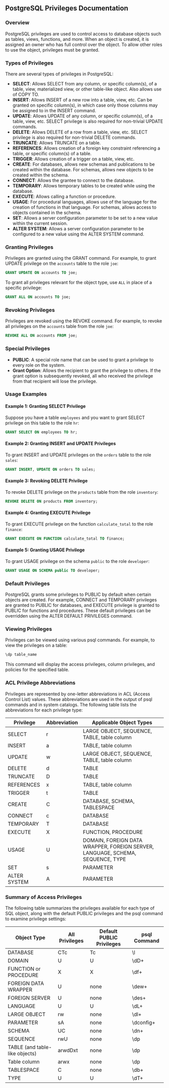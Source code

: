 ## PostgreSQL Privileges Documentation

### Overview

PostgreSQL privileges are used to control access to database objects such as tables, views, functions, and more. When an object is created, it is assigned an owner who has full control over the object. To allow other roles to use the object, privileges must be granted.

### Types of Privileges

There are several types of privileges in PostgreSQL:

- **SELECT**: Allows SELECT from any column, or specific column(s), of a table, view, materialized view, or other table-like object. Also allows use of COPY TO.
- **INSERT**: Allows INSERT of a new row into a table, view, etc. Can be granted on specific column(s), in which case only those columns may be assigned to in the INSERT command.
- **UPDATE**: Allows UPDATE of any column, or specific column(s), of a table, view, etc. SELECT privilege is also required for non-trivial UPDATE commands.
- **DELETE**: Allows DELETE of a row from a table, view, etc. SELECT privilege is also required for non-trivial DELETE commands.
- **TRUNCATE**: Allows TRUNCATE on a table.
- **REFERENCES**: Allows creation of a foreign key constraint referencing a table, or specific column(s) of a table.
- **TRIGGER**: Allows creation of a trigger on a table, view, etc.
- **CREATE**: For databases, allows new schemas and publications to be created within the database. For schemas, allows new objects to be created within the schema.
- **CONNECT**: Allows the grantee to connect to the database.
- **TEMPORARY**: Allows temporary tables to be created while using the database.
- **EXECUTE**: Allows calling a function or procedure.
- **USAGE**: For procedural languages, allows use of the language for the creation of functions in that language. For schemas, allows access to objects contained in the schema.
- **SET**: Allows a server configuration parameter to be set to a new value within the current session.
- **ALTER SYSTEM**: Allows a server configuration parameter to be configured to a new value using the ALTER SYSTEM command.

### Granting Privileges

Privileges are granted using the GRANT command. For example, to grant UPDATE privilege on the `accounts` table to the role `joe`:

```sql
GRANT UPDATE ON accounts TO joe;
```

To grant all privileges relevant for the object type, use `ALL` in place of a specific privilege:

```sql
GRANT ALL ON accounts TO joe;
```

### Revoking Privileges

Privileges are revoked using the REVOKE command. For example, to revoke all privileges on the `accounts` table from the role `joe`:

```sql
REVOKE ALL ON accounts FROM joe;
```

### Special Privileges

- **PUBLIC**: A special role name that can be used to grant a privilege to every role on the system.
- **Grant Option**: Allows the recipient to grant the privilege to others. If the grant option is subsequently revoked, all who received the privilege from that recipient will lose the privilege.

### Usage Examples

#### Example 1: Granting SELECT Privilege

Suppose you have a table `employees` and you want to grant SELECT privilege on this table to the role `hr`:

```sql
GRANT SELECT ON employees TO hr;
```

#### Example 2: Granting INSERT and UPDATE Privileges

To grant INSERT and UPDATE privileges on the `orders` table to the role `sales`:

```sql
GRANT INSERT, UPDATE ON orders TO sales;
```

#### Example 3: Revoking DELETE Privilege

To revoke DELETE privilege on the `products` table from the role `inventory`:

```sql
REVOKE DELETE ON products FROM inventory;
```

#### Example 4: Granting EXECUTE Privilege

To grant EXECUTE privilege on the function `calculate_total` to the role `finance`:

```sql
GRANT EXECUTE ON FUNCTION calculate_total TO finance;
```

#### Example 5: Granting USAGE Privilege

To grant USAGE privilege on the schema `public` to the role `developer`:

```sql
GRANT USAGE ON SCHEMA public TO developer;
```

### Default Privileges

PostgreSQL grants some privileges to PUBLIC by default when certain objects are created. For example, CONNECT and TEMPORARY privileges are granted to PUBLIC for databases, and EXECUTE privilege is granted to PUBLIC for functions and procedures. These default privileges can be overridden using the ALTER DEFAULT PRIVILEGES command.

### Viewing Privileges

Privileges can be viewed using various psql commands. For example, to view the privileges on a table:

```sql
\dp table_name
```

This command will display the access privileges, column privileges, and policies for the specified table.

### ACL Privilege Abbreviations

Privileges are represented by one-letter abbreviations in ACL (Access Control List) values. These abbreviations are used in the output of psql commands and in system catalogs. The following table lists the abbreviations for each privilege type:

| Privilege    | Abbreviation | Applicable Object Types                                                        |
| ------------ | ------------ | ------------------------------------------------------------------------------ |
| SELECT       | r            | LARGE OBJECT, SEQUENCE, TABLE, table column                                    |
| INSERT       | a            | TABLE, table column                                                            |
| UPDATE       | w            | LARGE OBJECT, SEQUENCE, TABLE, table column                                    |
| DELETE       | d            | TABLE                                                                          |
| TRUNCATE     | D            | TABLE                                                                          |
| REFERENCES   | x            | TABLE, table column                                                            |
| TRIGGER      | t            | TABLE                                                                          |
| CREATE       | C            | DATABASE, SCHEMA, TABLESPACE                                                   |
| CONNECT      | c            | DATABASE                                                                       |
| TEMPORARY    | T            | DATABASE                                                                       |
| EXECUTE      | X            | FUNCTION, PROCEDURE                                                            |
| USAGE        | U            | DOMAIN, FOREIGN DATA WRAPPER, FOREIGN SERVER, LANGUAGE, SCHEMA, SEQUENCE, TYPE |
| SET          | s            | PARAMETER                                                                      |
| ALTER SYSTEM | A            | PARAMETER                                                                      |

### Summary of Access Privileges

The following table summarizes the privileges available for each type of SQL object, along with the default PUBLIC privileges and the psql command to examine privilege settings:

| Object Type                    | All Privileges | Default PUBLIC Privileges | psql Command |
| ------------------------------ | -------------- | ------------------------- | ------------ |
| DATABASE                       | CTc            | Tc                        | \l           |
| DOMAIN                         | U              | U                         | \dD+         |
| FUNCTION or PROCEDURE          | X              | X                         | \df+         |
| FOREIGN DATA WRAPPER           | U              | none                      | \dew+        |
| FOREIGN SERVER                 | U              | none                      | \des+        |
| LANGUAGE                       | U              | U                         | \dL+         |
| LARGE OBJECT                   | rw             | none                      | \dl+         |
| PARAMETER                      | sA             | none                      | \dconfig+    |
| SCHEMA                         | UC             | none                      | \dn+         |
| SEQUENCE                       | rwU            | none                      | \dp          |
| TABLE (and table-like objects) | arwdDxt        | none                      | \dp          |
| Table column                   | arwx           | none                      | \dp          |
| TABLESPACE                     | C              | none                      | \db+         |
| TYPE                           | U              | U                         | \dT+         |
